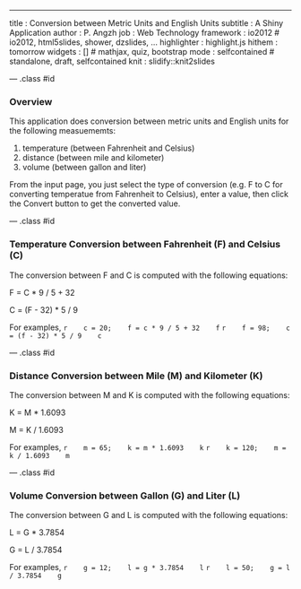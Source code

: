 ---
title       : Conversion between Metric Units and English Units
subtitle    : A Shiny Application
author      : P. Angzh
job         : Web Technology
framework   : io2012            # io2012, html5slides, shower, dzslides, ...
highlighter : highlight.js
hithem      : tomorrow
widgets     : []                # mathjax, quiz, bootstrap
mode        : selfcontained     # standalone, draft, selfcontained
knit        : slidify::knit2slides

--- .class #id

### Overview

This application does conversion between metric units and English units for the following measuememts:

  1. temperature (between Fahrenheit and Celsius)
  2. distance (between mile and kilometer)
  3. volume (between gallon and liter)

From the input page, you just select the type of conversion (e.g. F to C for converting temperatue from Fahrenheit to Celsius), enter a value, then click the Convert button to get the converted value.

--- .class #id

### Temperature Conversion between Fahrenheit (F) and Celsius (C)

The conversion between F and C is computed with the following equations:

   F = C * 9 / 5 + 32

   C = (F - 32) * 5 / 9
   
   For examples,
   ```r
   c = 20;    f = c * 9 / 5 + 32
   f
   ```
   ```r
   f = 98;    c = (f - 32) * 5 / 9
   c
   ```

--- .class #id

### Distance Conversion between Mile (M) and Kilometer (K)

The conversion between M and K is computed with the following equations:

   K = M * 1.6093

   M = K / 1.6093

For examples,
   ```r
   m = 65;    k = m * 1.6093
   k
   ```
   ```r
   k = 120;    m = k / 1.6093
   m
   ```

--- .class #id

### Volume Conversion between Gallon (G) and Liter (L)

The conversion between G and L is computed with the following equations:

   L = G * 3.7854

   G = L / 3.7854
   
   For examples,
   ```r
   g = 12;    l = g * 3.7854
   l
   ```
   ```r
   l = 50;    g = l / 3.7854
   g
   ```

